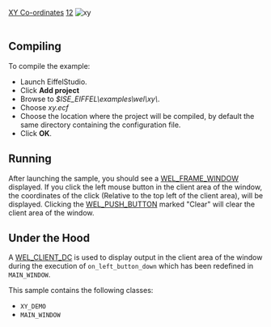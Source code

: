 [[Property:title|XY Co-ordinates]]
[[Property:weight|12]]
[[Image:xy|xy]]  <br/>
<br/>

==Compiling==

To compile the example: 
* Launch EiffelStudio. 
* Click '''Add project'''
* Browse to ''$ISE_EIFFEL\examples\wel\xy\''. 
* Choose ''xy.ecf''
* Choose the location where the project will be compiled, by default the same directory containing the configuration file. 
* Click '''OK'''. 

==Running==
After launching the sample, you should see a [[ref:libraries/wel/reference/wel_frame_window_chart|WEL_FRAME_WINDOW]]  displayed. If you click the left mouse button in the client area of the window, the coordinates of the click (Relative to the top left of the client area), will be displayed. Clicking the [[ref:/libraries/wel/reference/wel_push_button_chart|WEL_PUSH_BUTTON]]  marked "Clear" will clear the client area of the window. 
==Under the Hood==

A [[ref:libraries/wel/reference/wel_client_dc_chart|WEL_CLIENT_DC]]  is used to display output in the client area of the window during the execution of <code>on_left_button_down</code> which has been redefined in <code>MAIN_WINDOW</code>.

This sample contains the following classes: 
* <code>XY_DEMO</code>
* <code>MAIN_WINDOW</code>


{{seealso| '''See Also''' <br/>
[[Tutorial Step 3|tutorial_step3]]  <br/>
[[WEL_PUSH_BUTTON|WEL_PUSH_BUTTON]]  <br/>
}}




